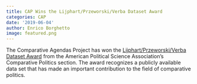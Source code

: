```yaml
---
title: CAP Wins the Lijphart/Przeworski/Verba Dataset Award
categories: CAP
date: '2019-06-04'
author: Enrico Borghetto
image: featured.png
---
```


The Comparative Agendas Project has won the [Lijphart/Przeworski/Verba Dataset Award](https://www.apsanet.org/section-20-lijphart-przeworski-verba-data-set-award) from the American Political Science Association's Comparative Politics section. The award recognizes a publicly available data set that has made an important contribution to the field of comparative politics. 


